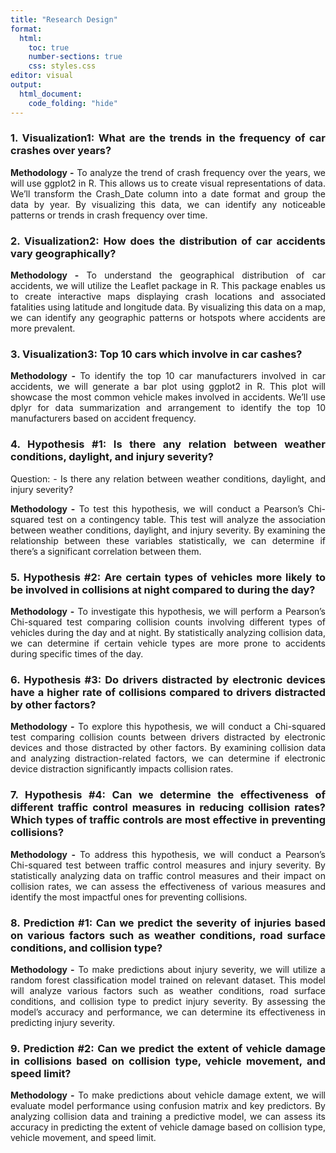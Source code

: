 ```yaml
---
title: "Research Design"
format:
  html:
    toc: true
    number-sections: true
    css: styles.css
editor: visual
output:
  html_document:
    code_folding: "hide"
---
```


::: {style="text-align:justify"}
### **1. Visualization1:** What are the trends in the frequency of car crashes over years?

::: {style="text-align:justify"}
**Methodology -** To analyze the trend of crash frequency over the years, we will use ggplot2 in R. This allows us to create visual representations of data. We'll transform the Crash_Date column into a date format and group the data by year. By visualizing this data, we can identify any noticeable patterns or trends in crash frequency over time.
:::

### **2. Visualization2: How does the distribution of car accidents vary geographically?**

::: {style="text-align:justify"}
**Methodology -** To understand the geographical distribution of car accidents, we will utilize the Leaflet package in R. This package enables us to create interactive maps displaying crash locations and associated fatalities using latitude and longitude data. By visualizing this data on a map, we can identify any geographic patterns or hotspots where accidents are more prevalent.
:::

### **3. Visualization3: Top 10 cars which involve in car cashes?**

::: {style="text-align:justify"}
**Methodology -** To identify the top 10 car manufacturers involved in car accidents, we will generate a bar plot using ggplot2 in R. This plot will showcase the most common vehicle makes involved in accidents. We'll use dplyr for data summarization and arrangement to identify the top 10 manufacturers based on accident frequency.
:::

### **4. Hypothesis #1: Is there any relation between weather conditions, daylight, and injury severity?**

Question: - Is there any relation between weather conditions, daylight, and injury severity?

::: {style="text-align:justify"}
**Methodology -** To test this hypothesis, we will conduct a Pearson's Chi-squared test on a contingency table. This test will analyze the association between weather conditions, daylight, and injury severity. By examining the relationship between these variables statistically, we can determine if there's a significant correlation between them.
:::

### **5. Hypothesis #2: Are certain types of vehicles more likely to be involved in collisions at night compared to during the day?**

::: {style="text-align:justify"}
::: {style="text-align:justify"}
**Methodology -** To investigate this hypothesis, we will perform a Pearson's Chi-squared test comparing collision counts involving different types of vehicles during the day and at night. By statistically analyzing collision data, we can determine if certain vehicle types are more prone to accidents during specific times of the day.
:::
:::

### **6. Hypothesis #3: Do drivers distracted by electronic devices have a higher rate of collisions compared to drivers distracted by other factors?**

::: {style="text-align:justify"}
::: {style="text-align:justify"}
::: {style="text-align:justify"}
**Methodology -** To explore this hypothesis, we will conduct a Chi-squared test comparing collision counts between drivers distracted by electronic devices and those distracted by other factors. By examining collision data and analyzing distraction-related factors, we can determine if electronic device distraction significantly impacts collision rates.
:::
:::
:::

### **7. Hypothesis #4: Can we determine the effectiveness of different traffic control measures in reducing collision rates? Which types of traffic controls are most effective in preventing collisions?**

::: {style="text-align:justify"}
::: {style="text-align:justify"}
::: {style="text-align:justify"}
**Methodology -** To address this hypothesis, we will conduct a Pearson's Chi-squared test between traffic control measures and injury severity. By statistically analyzing data on traffic control measures and their impact on collision rates, we can assess the effectiveness of various measures and identify the most impactful ones for preventing collisions.
:::
:::
:::

### **8. Prediction #1: Can we predict the severity of injuries based on various factors such as weather conditions, road surface conditions, and collision type?**

::: {style="text-align:justify"}
::: {style="text-align:justify"}
::: {style="text-align:justify"}
**Methodology -** To make predictions about injury severity, we will utilize a random forest classification model trained on relevant dataset. This model will analyze various factors such as weather conditions, road surface conditions, and collision type to predict injury severity. By assessing the model's accuracy and performance, we can determine its effectiveness in predicting injury severity.
:::
:::
:::

### **9. Prediction #2: Can we predict the extent of vehicle damage in collisions based on collision type, vehicle movement, and speed limit?**

::: {style="text-align:justify"}
::: {style="text-align:justify"}
::: {style="text-align:justify"}
**Methodology -** To make predictions about vehicle damage extent, we will evaluate model performance using confusion matrix and key predictors. By analyzing collision data and training a predictive model, we can assess its accuracy in predicting the extent of vehicle damage based on collision type, vehicle movement, and speed limit.
:::
:::
:::
:::
